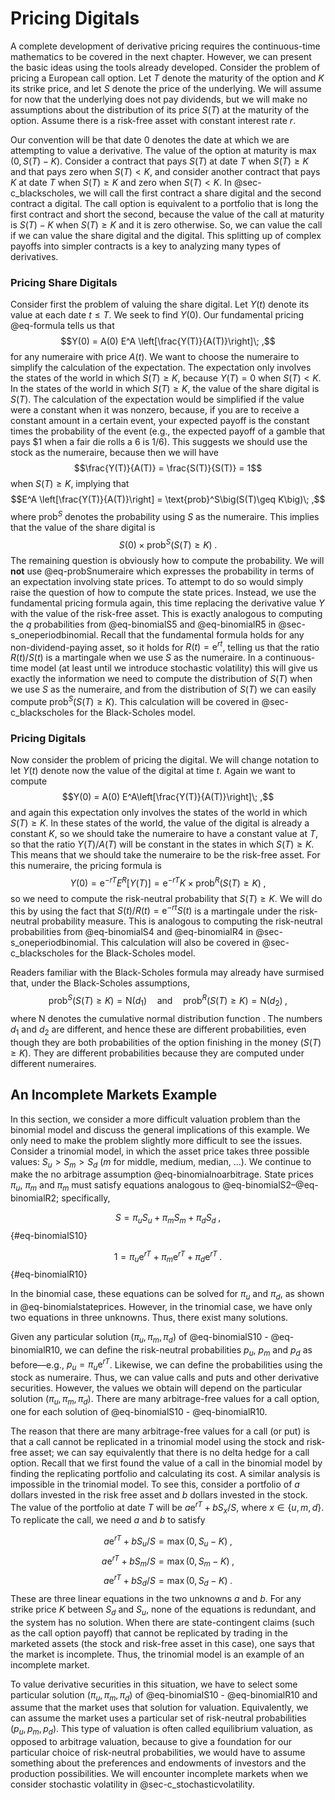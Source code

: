 # Pricing Digitals {#sec-c_digitals}

A complete development of derivative pricing requires the continuous-time mathematics to be covered in the next chapter.  However, we can present the basic ideas using the tools already developed.  Consider the problem of pricing a European call option.  Let $T$ denote the maturity of the option and $K$ its strike price, and let $S$ denote the price of the underlying.  We will assume for now that the underlying does not pay dividends, but we will make no assumptions about the distribution of its price $S(T)$ at the maturity of the option.  Assume there is a risk-free asset with constant interest rate $r$.

Our convention will be that date $0$ denotes the date at which we are attempting to value a derivative. 
The value of the option at maturity is $\max(0,S(T)-K)$.  Consider a contract that pays $S(T)$ at date $T$ when $S(T) \geq K$ and that pays zero when $S(T)<K$, and consider another contract that pays $K$ at date $T$ when $S(T)\geq K$ and zero when $S(T)<K$.  In @sec-c_blackscholes, we will call the first contract a share digital \index{share digital} and the second contract a digital.  \index{digital} The call option is equivalent to a portfolio that is long the first contract and short the second, because the value of the call at maturity is $S(T)-K$ when $S(T)\geq K$ and it is zero otherwise.  So, we can value the call if we can value the share digital and the digital.  This splitting up of complex payoffs into simpler contracts is a key to analyzing many types of derivatives.

### Pricing Share Digitals

Consider first the problem of valuing the share digital.  Let $Y(t)$ denote its value at each date $t \leq T$.   We seek to find $Y(0)$.  Our fundamental pricing @eq-formula tells us that
$$Y(0) = A(0) E^A \left[\frac{Y(T)}{A(T)}\right]\; ,$$
for any numeraire with price $A(t)$.  We want to choose the numeraire to simplify the calculation of the expectation.  The expectation only involves the states of the world in which $S(T) \geq K$, because $Y(T)=0$ when $S(T)<K$.  In the states of the world in which $S(T) \geq K$, the value of the share digital is $S(T)$.  The calculation of the expectation would be simplified if the value were a constant when it was nonzero, because, if you are to receive a constant amount in a certain event, your expected payoff is the constant times the probability of the event (e.g., the expected payoff of a gamble that pays \$1 when a fair die rolls a 6 is 1/6).  This suggests we should use the stock as the numeraire, because then we will have
$$\frac{Y(T)}{A(T)} = \frac{S(T)}{S(T)} = 1$$
when $S(T) \geq K$, implying that
$$E^A \left[\frac{Y(T)}{A(T)}\right] = \text{prob}^S\big(S(T)\geq K\big)\; ,$$
where $\text{prob}^S$ denotes the probability using $S$ as the numeraire.  This implies that the value of the share digital is
$$S(0) \times \text{prob}^S\big(S(T)\geq K\big)\;.$$
The remaining question is obviously how to compute the probability.  We will **not** use @eq-probSnumeraire which expresses the probability in terms of an expectation involving state prices.  To attempt to do so would simply raise the question of how to compute the state prices.  Instead, we use the fundamental pricing formula again, this time replacing the derivative value $Y$ with the value of the risk-free asset.  This is exactly analogous to computing the $q$ probabilities from  @eq-binomialS5 and @eq-binomialR5 in @sec-s_oneperiodbinomial.  Recall that the fundamental formula holds for any non-dividend-paying asset, so it holds for $R(t)=\mathrm{e}^{rt}$, telling us that the ratio $R(t)/S(t)$ is a martingale when we use $S$ as the numeraire.  In a continuous-time model (at least until we introduce stochastic volatility) this will give us exactly the information we need to compute the distribution of $S(T)$ when we use $S$ as the numeraire, and from the distribution of $S(T)$ we can easily compute $\text{prob}^S\big(S(T)\geq K\big)$.  This calculation will be covered in @sec-c_blackscholes for the Black-Scholes model.

### Pricing Digitals
Now consider the problem of pricing the digital.  We will change notation to let $Y(t)$ denote now the value of the digital at time $t$.  Again we want to compute
$$Y(0) = A(0) E^A\left[\frac{Y(T)}{A(T)}\right]\; ,$$
and again this expectation only involves the states of the world in which $S(T) \geq K$.  In these states of the world, the value of the digital is already a constant $K$, so we should take the numeraire to have a constant value at $T$, so that the ratio $Y(T)/A(T)$ will be constant in the states in which $S(T) \geq K$.  This means that we should take the numeraire to be the risk-free asset.  For this numeraire, the pricing formula is
$$Y(0) = \mathrm{e}^{-rT}E^R[Y(T)] = \mathrm{e}^{-rT}K\times \text{prob}^R \big(S(T)\geq K\big)\; ,$$
so we need to compute the risk-neutral probability that $S(T) \geq K$.   We will do this by using the fact that $S(t)/R(t) = \mathrm{e}^{-rt}S(t)$ is a martingale under the risk-neutral probability measure.  This is analogous to computing the risk-neutral probabilities from  @eq-binomialS4 and @eq-binomialR4 in @sec-s_oneperiodbinomial.
This calculation will also be covered in @sec-c_blackscholes for the Black-Scholes model.


Readers familiar with the Black-Scholes formula may already have surmised that, under the Black-Scholes assumptions, 
$$\text{prob}^S\big(S(T)\geq K\big) = \mathrm{N}(d_1) \quad \text{and} \quad \text{prob}^R\big(S(T)\geq K\big) = \mathrm{N}(d_2)\; ,$$ where $\mathrm{N}$ denotes the cumulative normal distribution function .  The numbers $d_1$ and $d_2$ are different, and hence these are different probabilities, even though they are both probabilities of the option finishing in the money ($S(T) \geq K$).  They are different probabilities because they are computed under different numeraires.  


## An Incomplete Markets Example {#sec-s_incomplete}

In this section, we consider a more difficult valuation problem than the binomial model and discuss the general implications of this example.  We only need to make the problem slightly more difficult to see the issues.  Consider a trinomial model, \index{trinomial model} in which the asset price takes three possible values: $S_u > S_m > S_d$ ($m$ for middle, medium, median, ...).   We continue to make the no arbitrage assumption @eq-binomialnoarbitrage.  State prices $\pi_u$, $\pi_m$ and $\pi_m$ must satisfy equations analogous to @eq-binomialS2--@eq-binomialR2; specifically,


$$
S = \pi_uS_u+\pi_mS_m+\pi_dS_d\;,
$$ {#eq-binomialS10}

$$
1 = \pi_u\mathrm{e}^{rT} + \pi_m\mathrm{e}^{rT} +\pi_d \mathrm{e}^{rT}\;.
$$ {#eq-binomialR10}


In the binomial case, these equations can be solved for $\pi_u$ and $\pi_d$, as shown in @eq-binomialstateprices.  However, in the trinomial case, we have only two equations in three unknowns.  Thus, there exist many solutions.

Given any particular solution $(\pi_u,\pi_m,\pi_d)$ of  @eq-binomialS10 - @eq-binomialR10, we can define the risk-neutral probabilities $p_u$, $p_m$ and $p_d$ as before---e.g., $p_u = \pi_u\mathrm{e}^{rT}$.  Likewise, we can define the probabilities using the stock as numeraire.  Thus, we can value calls and puts and other derivative securities.  However, the values we obtain will depend on the particular solution $(\pi_u,\pi_m,\pi_d)$.  There are many arbitrage-free values for a call option, one for each solution of @eq-binomialS10 - @eq-binomialR10.

The reason that there are many arbitrage-free values for a call (or put) is that a call cannot be replicated in a trinomial model using the stock and risk-free asset; we can say equivalently that there is no delta hedge for a call option.  Recall that we first found the value of a call in the binomial model by finding the replicating portfolio and calculating its cost.  A similar analysis is impossible in the trinomial model.  To see this, consider a portfolio of $a$ dollars invested in the risk free asset and $b$ dollars invested in the stock.  The value of the portfolio at date $T$ will be $a\mathrm{e}^{rT} + bS_x/S$, where $x \in \{u,m,d\}$.  To replicate the call, we need $a$ and $b$ to satisfy

$$
a\mathrm{e}^{rT} + bS_u/S = \max(0,S_u-K)\; ,
$$
$$
a\mathrm{e}^{rT} + bS_m/S = \max(0,S_m-K)\; ,
$$
$$
a\mathrm{e}^{rT} + bS_d/S = \max(0,S_d-K)\;.
$$
These are three linear equations in the two unknowns $a$ and $b$.  For any strike price $K$ between $S_d$ and $S_u$, none of the equations is redundant, and the system has no solution.  When there are state-contingent claims (such as the call option payoff) that cannot be replicated by trading in the marketed assets (the stock and risk-free asset in this case), one says that the market is incomplete.  Thus, the trinomial model is an example of an incomplete market. \index{incomplete market}

To value derivative securities in this situation, we have to select some particular solution $(\pi_u,\pi_m,\pi_d)$ of  @eq-binomialS10 - @eq-binomialR10 and assume that the market uses that solution for valuation.  Equivalently, we can assume the market uses a particular set of risk-neutral probabilities $(p_u, p_m, p_d)$.  This type of valuation is often called equilibrium valuation, \index{equilibrium pricing} as opposed to arbitrage valuation, because to give a foundation for our particular choice of risk-neutral probabilities, we would have to assume something about the preferences and endowments of investors and the production possibilities.  We will encounter incomplete markets when we consider stochastic volatility in @sec-c_stochasticvolatility.

